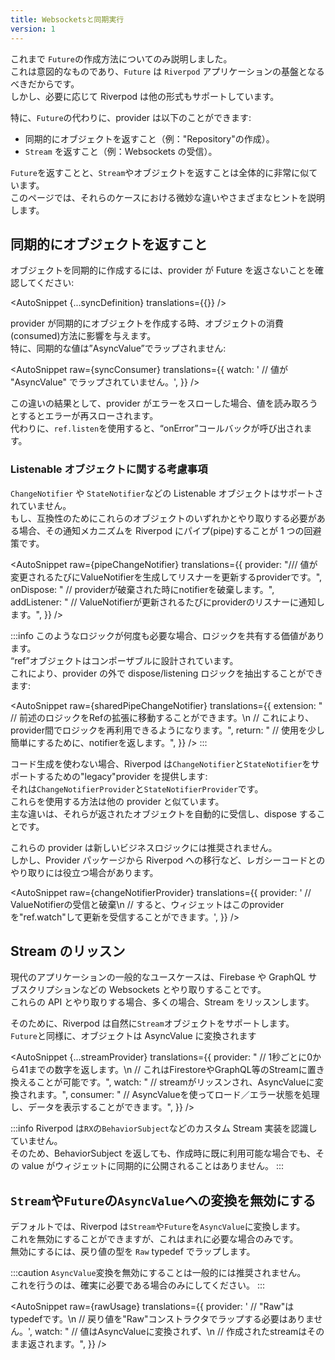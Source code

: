 ```yaml
---
title: Websocketsと同期実行
version: 1
---
```



これまで `Future`の作成方法についてのみ説明しました。  
これは意図的なものであり、`Future` は `Riverpod` アプリケーションの基盤となるべきだからです。  
しかし、必要に応じて Riverpod は他の形式もサポートしています。

特に、`Future`の代わりに、provider は以下のことができます:

- 同期的にオブジェクトを返すこと（例："Repository"の作成）。
- `Stream` を返すこと（例：Websockets の受信）。

`Future`を返すことと、`Stream`やオブジェクトを返すことは全体的に非常に似ています。  
このページでは、それらのケースにおける微妙な違いやさまざまなヒントを説明します。

## 同期的にオブジェクトを返すこと

オブジェクトを同期的に作成するには、provider が Future を返さないことを確認してください:

<AutoSnippet {...syncDefinition} translations={{}} />

provider が同期的にオブジェクトを作成する時、オブジェクトの消費(consumed)方法に影響を与えます。  
特に、同期的な値は”AsyncValue”でラップされません:

<AutoSnippet
  raw={syncConsumer}
  translations={{
    watch: '      // 値が "AsyncValue" でラップされていません。',
  }}
/>

この違いの結果として、provider がエラーをスローした場合、値を読み取ろうとするとエラーが再スローされます。  
代わりに、`ref.listen`を使用すると、“onError”コールバックが呼び出されます。

### Listenable オブジェクトに関する考慮事項

<When codegen={true}>

`ChangeNotifier` や `StateNotifier`などの Listenable オブジェクトはサポートされていません。  
もし、互換性のためにこれらのオブジェクトのいずれかとやり取りする必要がある場合、その通知メカニズムを Riverpod にパイプ(pipe)することが 1 つの回避策です。

<AutoSnippet
  raw={pipeChangeNotifier}
  translations={{
    provider:
      "/// 値が変更されるたびにValueNotifierを生成してリスナーを更新するproviderです。",
    onDispose: "  // providerが破棄された時にnotifierを破棄します。",
    addListener:
      "  // ValueNotifierが更新されるたびにproviderのリスナーに通知します。",
  }}
/>

:::info
このようなロジックが何度も必要な場合、ロジックを共有する価値があります。  
“ref”オブジェクトはコンポーザブルに設計されています。  
これにより、provider の外で dispose/listening ロジックを抽出することができます:

<AutoSnippet
  raw={sharedPipeChangeNotifier}
  translations={{
    extension:
      "  // 前述のロジックをRefの拡張に移動することができます。\n  // これにより、provider間でロジックを再利用できるようになります。",
    return: "    // 使用を少し簡単にするために、notifierを返します。",
  }}
/>
:::

</When>

<When codegen={false}>

コード生成を使わない場合、Riverpod は`ChangeNotifier`と`StateNotifier`をサポートするための"legacy"provider を提供します:  
それは`ChangeNotifierProvider`と`StateNotifierProvider`です。  
これらを使用する方法は他の provider と似ています。  
主な違いは、それらが返されたオブジェクトを自動的に受信し、dispose することです。

これらの provider は新しいビジネスロジックには推奨されません。  
しかし、Provider パッケージから Riverpod への移行など、レガシーコードとのやり取りには役立つ場合があります。

<AutoSnippet
  raw={changeNotifierProvider}
  translations={{
    provider:
      '  // ValueNotifierの受信と破棄\n  // すると、ウィジェットはこのproviderを"ref.watch"して更新を受信することができます。',
  }}
/>

</When>

## Stream のリッスン

現代のアプリケーションの一般的なユースケースは、Firebase や GraphQL サブスクリプションなどの Websockets とやり取りすることです。  
これらの API とやり取りする場合、多くの場合、Stream をリッスンします。

そのために、Riverpod は自然に`Stream`オブジェクトをサポートします。  
`Future`と同様に、オブジェクトは AsyncValue に変換されます

<AutoSnippet
  {...streamProvider}
  translations={{
    provider:
      "  // 1秒ごとに0から41までの数字を返します。\n  // これはFirestoreやGraphQL等のStreamに置き換えることが可能です。",
    watch: "    // streamがリッスンされ、AsyncValueに変換されます。",
    consumer:
      "    // AsyncValueを使ってロード／エラー状態を処理し、データを表示することができます。",
  }}
/>

:::info
Riverpod は`RX`の`BehaviorSubject`などのカスタム Stream 実装を認識していません。  
そのため、BehaviorSubject を返しても、作成時に既に利用可能な場合でも、その value がウィジェットに同期的に公開されることはありません。
:::

## `Stream`や`Future`の`AsyncValue`への変換を無効にする

デフォルトでは、Riverpod は`Stream`や`Future`を`AsyncValue`に変換します。  
これを無効にすることができますが、これはまれに必要な場合のみです。  
無効にするには、戻り値の型を `Raw` typedef でラップします。

:::caution
`AsyncValue`変換を無効にすることは一般的には推奨されません。  
これを行うのは、確実に必要である場合のみにしてください。
:::

<AutoSnippet
  raw={rawUsage}
  translations={{
    provider:
      '  // "Raw"はtypedefです。\n  // 戻り値を"Raw"コンストラクタでラップする必要はありません。',
    watch:
      "    // 値はAsyncValueに変換されず、\n    // 作成されたstreamはそのまま返されます。",
  }}
/>
